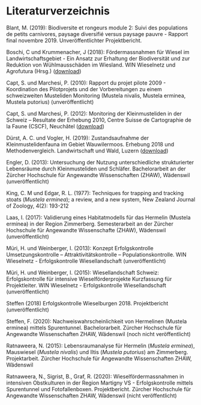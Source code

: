 # Literaturverzeichnis


Blant, M. (2019): Biodiversite et rongeurs module 2: Suivi des populations de petits carnivores, paysage diversifié versus paysage pauvre - Rapport final novembre 2019. Unveröffentlichter Projektbericht.

Boschi, C und Krummenacher, J (2018): Fördermassnahmen für Wiesel im Landwirtschaftsgebiet - Ein Ansatz zur Erhaltung der Biodiversität und zur Reduktion von Wühlmausschäden im Wiesland. WIN Wieselnetz und Agrofutura (Hrsg.) ([download](http://wieselnetz.ch/wp-content/uploads/2018/02/Heft_Wieselfoerdermassnahmen_D_Ed2_CMYK.pdf))

Capt, S. und Marchesi, P. (2010): Rapport du projet pilote 2009 - Koordination des Pilotprojets und der Vorbereitungen zu einem schweizweiten Musteliden Monitoring (Mustela nivalis, Mustela erminea, Mustela putorius) (unveröffentlicht)

Capt, S. und Marchesi, P. (2012): Monitoring der Kleinmusteliden in der Schweiz – Resultate der Erhebung 2010, Centre Suisse de Cartographie de la Faune (CSCF), Neuchâtel ([download](http://wieselnetz.ch/wp-content/uploads/2016/03/CSCF_Bericht_Monitoring_2010.pdf))

Dürst, A. C. und Vogler, H. (2019): Zustandsaufnahme der Kleinmustelidenfauna im Gebiet Wauwilermoos. Erhebung 2018 und Methodenvergleich. Landwirtschaft und Wald, Luzern ([download](https://lawa.lu.ch/-/media/LAWA/Dokumente/njf/jagd/wildhut/BE_Kleinmusteliden.pdf?la=de-CH&amp;hash=36F5693ABEA00418BC192264A90DDDC4D95D10A0))

Engler, D. (2013): Untersuchung der Nutzung unterschiedliche strukturierter Lebensräume durch Kleinmusteliden und Schläfer. Bachelorarbeit an der Zürcher Hochschule für Angewandte Wissenschaften (ZHAW), Wädenswil (unveröffentlicht)

King, C. M und Edgar, R. L. (1977): Techniques for trapping and tracking stoats (_Mustela erminea_); a review, and a new system, New Zealand Journal of Zoology, 4(2): 193-212

Laas, I. (2017): Validierung eines Habitatmodells für das Hermelin (Mustela erminea) in der Region Zimmerberg. Semesterarbeit an der Zürcher Hochschule für Angewandte Wissenschafte (ZHAW), Wädenswil (unveröffentlicht)

Müri, H. und Weinberger, I. (2013): Konzept Erfolgskontrolle Umsetzungskontrolle – Attraktivitätskontrolle – Populationskontrolle. WIN Wieselnetz - Erfolgskontrolle Wiesellandschaft (unveröffentlicht)

Müri, H. und Weinberger, I. (2015): Wiesellandschaft Schweiz: Erfolgskontrolle für intensive Wieselförderprojekte Kurzfassung für Projektleiter. WIN Wieselnetz - Erfolgskontrolle Wiesellandschaft (unveröffentlicht)

Steffen (2018) Erfolgskontrolle Wieselburgen 2018. Projektbericht (unveröffentlicht)

Steffen, F. (2020): Nachweiswahrscheinlichkeit von Hermelinen (Mustela erminea) mittels Spurentunnel. Bachelorarbeit. Zürcher Hochschule für Angewandte Wissenschaften ZHAW, Wädenswil (noch nicht veröffentlicht)

Ratnaweera, N. (2015): Lebensraumanalyse für Hermelin (_Mustela erminea_), Mauswiesel (_Mustela nivalis_) und Iltis (_Mustela putorius_) am Zimmerberg. Projektarbeit. Zürcher Hochschule für Angewandte Wissenschaften ZHAW, Wädenswil

Ratnaweera, N., Sigrist, B., Graf, R. (2020): Wieselfördermassnahmen in intensiven Obstkulturen in der Region Martigny VS - Erfolgskontrolle mittels Spurentunnel und Fotofallenboxen. Projektbericht. Zürcher Hochschule für Angewandte Wissenschaften ZHAW, Wädenswil (nicht veröffentlicht)